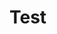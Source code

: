 # Test

```python file=examples/code/modular-arithmetic.py#mod
``` 
```python file=examples/code/modular-arithmetic.py#congruent1
``` 
```python file=examples/code/modular-arithmetic.py#congruent2
``` 

